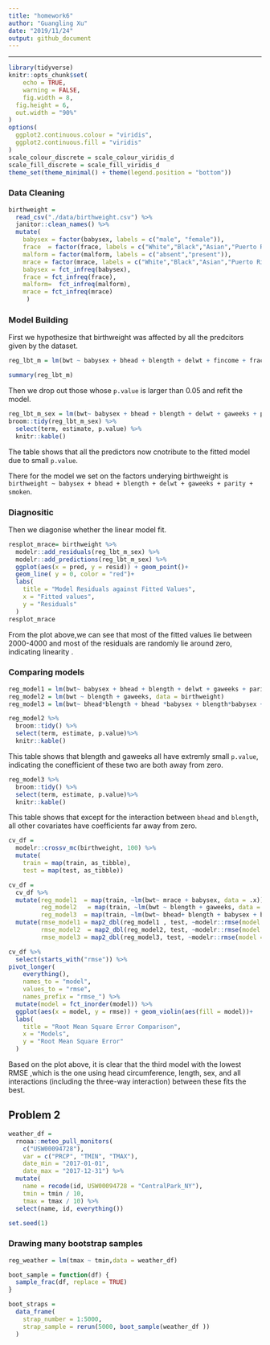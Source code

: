 ```yaml
---
title: "homework6"
author: "Guangling Xu"
date: "2019/11/24"
output: github_document
---
```

---
```r
library(tidyverse)
knitr::opts_chunk$set(
    echo = TRUE,
    warning = FALSE,
    fig.width = 8, 
  fig.height = 6,
  out.width = "90%"
)
options(
  ggplot2.continuous.colour = "viridis",
  ggplot2.continuous.fill = "viridis"
)
scale_colour_discrete = scale_colour_viridis_d
scale_fill_discrete = scale_fill_viridis_d
theme_set(theme_minimal() + theme(legend.position = "bottom"))
```

### Data Cleaning

```r
birthweight =
  read_csv("./data/birthweight.csv") %>% 
  janitor::clean_names() %>% 
  mutate(
    babysex = factor(babysex, labels = c("male", "female")),
    frace  = factor(frace, labels = c("White","Black","Asian","Puerto Rican","Other")),
    malform = factor(malform, labels = c("absent","present")),
    mrace = factor(mrace, labels = c("White","Black","Asian","Puerto Rican")),
    babysex = fct_infreq(babysex),
    frace = fct_infreq(frace),
    malform=  fct_infreq(malform),
    mrace = fct_infreq(mrace)
     )
```




### Model Building

First we hypothesize that birthweight was affected by all the predcitors given by the dataset.

```r
reg_lbt_m = lm(bwt ~ babysex + bhead + blength + delwt + fincome + frace + gaweeks + menarche + momage + mheight + mrace + parity + pnumlbw + pnumsga + ppbmi + ppwt + smoken + wtgain, data = birthweight)  

summary(reg_lbt_m)
```

Then we drop out those whose `p.value` is larger than 0.05 and refit the model.

```r
reg_lbt_m_sex = lm(bwt~ babysex + bhead + blength + delwt + gaweeks + parity + smoken, data = birthweight)
broom::tidy(reg_lbt_m_sex) %>% 
  select(term, estimate, p.value) %>% 
  knitr::kable()
```

The table shows that all the predictors now cnotribute to the fitted model due to small `p.value`.

There for the model we set on the factors underying birthweight is 
`birthweight ~ babysex + bhead + blength + delwt + gaweeks + parity + smoken`.


### Diagnositic

Then we diagonise whether the linear model fit.

```r
resplot_mrace= birthweight %>% 
  modelr::add_residuals(reg_lbt_m_sex) %>% 
  modelr::add_predictions(reg_lbt_m_sex) %>%
  ggplot(aes(x = pred, y = resid)) + geom_point()+
  geom_line( y = 0, color = "red")+
  labs(
    title = "Model Residuals against Fitted Values",
    x = "Fitted values",
    y = "Residuals"
  )
resplot_mrace

```

From the plot above,we can see that most of the fitted values lie between 2000-4000 and most of the residuals are randomly lie around zero, indicating linearity . 


### Comparing models

```r
reg_model1 = lm(bwt~ babysex + bhead + blength + delwt + gaweeks + parity + smoken, data = birthweight)
reg_model2 = lm(bwt ~ blength + gaweeks, data = birthweight)
reg_model3 = lm(bwt~ bhead*blength + bhead *babysex + blength*babysex + bhead*babysex*blength,  data = birthweight)
```


```r
reg_model2 %>%  
  broom::tidy() %>%  
  select(term, estimate, p.value)%>% 
  knitr::kable()
```

This table shows that blength and gaweeks all have extremly small `p.value`, indicating the conefficient of these two are both away from zero.

```r
reg_model3 %>%
  broom::tidy() %>%
  select(term, estimate, p.value)%>%  
  knitr::kable()
```

This table shows that except for the interaction between `bhead` and `blength`, all other covariates have coefficients far away from zero. 

```r
cv_df =
  modelr::crossv_mc(birthweight, 100) %>% 
  mutate(
    train = map(train, as_tibble),
    test = map(test, as_tibble))

cv_df = 
  cv_df %>% 
  mutate(reg_model1  = map(train, ~lm(bwt~ mrace + babysex, data = .x)),
         reg_model2   = map(train, ~lm(bwt ~ blength + gaweeks, data = .x)),
         reg_model3  = map(train, ~lm(bwt~ bhead+ blength + babysex + bhead*blength + bhead *babysex + blength*babysex + bhead*babysex*blength, data = as_tibble(.x)))) %>% 
  mutate(rmse_model1 = map2_dbl(reg_model1 , test, ~modelr::rmse(model = .x, data = .y)),
         rmse_model2  = map2_dbl(reg_model2, test, ~modelr::rmse(model = .x, data = .y)),
         rmse_model3 = map2_dbl(reg_model3, test, ~modelr::rmse(model = .x, data = .y)))

```


```r
cv_df %>% 
  select(starts_with("rmse")) %>% 
pivot_longer(
    everything(),
    names_to = "model", 
    values_to = "rmse",
    names_prefix = "rmse_") %>% 
  mutate(model = fct_inorder(model)) %>% 
  ggplot(aes(x = model, y = rmse)) + geom_violin(aes(fill = model))+
  labs(
    title = "Root Mean Square Error Comparison",
    x = "Models",
    y = "Root Mean Square Error"
  )
```
Based on the plot above, it is clear that the third model with the lowest RMSE ,which is the one using head circumference, length, sex, and all interactions (including the three-way interaction) between these fits the best. 


## Problem 2

```r
weather_df = 
  rnoaa::meteo_pull_monitors(
    c("USW00094728"),
    var = c("PRCP", "TMIN", "TMAX"), 
    date_min = "2017-01-01",
    date_max = "2017-12-31") %>%
  mutate(
    name = recode(id, USW00094728 = "CentralPark_NY"),
    tmin = tmin / 10,
    tmax = tmax / 10) %>%
  select(name, id, everything())

set.seed(1)
```

### Drawing many bootstrap samples

```r
reg_weather = lm(tmax ~ tmin,data = weather_df)
```

```r
boot_sample = function(df) {
  sample_frac(df, replace = TRUE)
}

boot_straps = 
  data_frame(
    strap_number = 1:5000,
    strap_sample = rerun(5000, boot_sample(weather_df ))
  )

```
